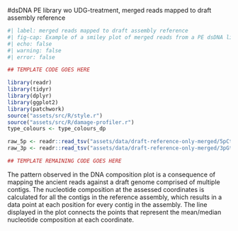 #dsDNA PE library wo UDG-treatment, merged reads mapped to draft assembly reference


```r
#| label: merged reads mapped to draft assembly reference
#| fig-cap: Example of a smiley plot of merged reads from a PE dsDNA library mapped to a draft assembly as reference.
#| echo: false
#| warning: false
#| error: false

## TEMPLATE CODE GOES HERE

library(readr)
library(tidyr)
library(dplyr)
library(ggplot2)
library(patchwork)
source("assets/src/R/style.r")
source("assets/src/R/damage-profiler.r")
type_colours <- type_colours_dp

raw_5p <- readr::read_tsv("assets/data/draft-reference-only-merged/5pCtoT_freq.txt", comment = "#")
raw_3p <- readr::read_tsv("assets/data/draft-reference-only-merged/3pGtoA_freq.txt", comment = "#")

## TEMPLATE REMAINING CODE GOES HERE

```

The pattern observed in the DNA composition plot is a consequence of mapping the ancient reads against a draft genome comprised of multiple contigs. The nucleotide composition at the assessed coordinates is calculated for all the contigs in the reference assembly, which results in a data point at each position for every contig in the assembly. The line displayed in the plot connects the points that represent the mean/median nucleotide composition at each coordinate.

